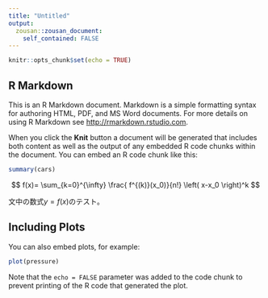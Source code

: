 ```yaml
---
title: "Untitled"
output:
  zousan::zousan_document:
    self_contained: FALSE
---
```


```r
knitr::opts_chunk$set(echo = TRUE)
```

## R Markdown {.showhide}

This is an R Markdown document. Markdown is a simple formatting syntax for authoring HTML, PDF, and MS Word documents. For more details on using R Markdown see <http://rmarkdown.rstudio.com>.

When you click the **Knit** button a document will be generated that includes both content as well as the output of any embedded R code chunks within the document. You can embed an R code chunk like this:

```r
summary(cars)
```

$$
f(x)= \sum_{k=0}^{\infty} \frac{ f^{(k)}(x_0)}{n!} \left( x-x_0 \right)^k 
$$

文中の数式$y = f(x)$のテスト。

## Including Plots

You can also embed plots, for example:

```r
plot(pressure)
```

Note that the `echo = FALSE` parameter was added to the code chunk to prevent printing of the R code that generated the plot.
